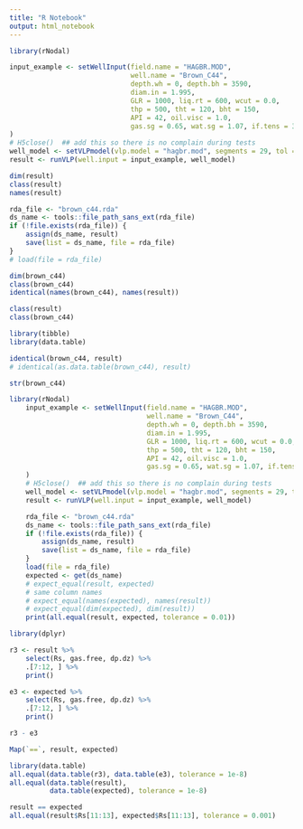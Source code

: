 ```yaml
---
title: "R Notebook"
output: html_notebook
---
```


```r
library(rNodal)

input_example <- setWellInput(field.name = "HAGBR.MOD",
                              well.name = "Brown_C44",
                              depth.wh = 0, depth.bh = 3590,
                              diam.in = 1.995,
                              GLR = 1000, liq.rt = 600, wcut = 0.0,
                              thp = 500, tht = 120, bht = 150,
                              API = 42, oil.visc = 1.0,
                              gas.sg = 0.65, wat.sg = 1.07, if.tens = 30
)
# H5close()  ## add this so there is no complain during tests
well_model <- setVLPmodel(vlp.model = "hagbr.mod", segments = 29, tol = 0.00001)
result <- runVLP(well.input = input_example, well_model)

dim(result)
class(result)
names(result)
```



```r
rda_file <- "brown_c44.rda"
ds_name <- tools::file_path_sans_ext(rda_file)
if (!file.exists(rda_file)) {
    assign(ds_name, result)
    save(list = ds_name, file = rda_file)
}
# load(file = rda_file)

dim(brown_c44)
class(brown_c44)
identical(names(brown_c44), names(result))
```

```r
class(result)
class(brown_c44)
```



```r
library(tibble)
library(data.table)

identical(brown_c44, result)
# identical(as.data.table(brown_c44), result)
```


```r
str(brown_c44)
```


```r
library(rNodal)
    input_example <- setWellInput(field.name = "HAGBR.MOD",
                                  well.name = "Brown_C44",
                                  depth.wh = 0, depth.bh = 3590,
                                  diam.in = 1.995,
                                  GLR = 1000, liq.rt = 600, wcut = 0.0,
                                  thp = 500, tht = 120, bht = 150,
                                  API = 42, oil.visc = 1.0,
                                  gas.sg = 0.65, wat.sg = 1.07, if.tens = 30
    )
    # H5close()  ## add this so there is no complain during tests
    well_model <- setVLPmodel(vlp.model = "hagbr.mod", segments = 29, tol = 0.00001)
    result <- runVLP(well.input = input_example, well_model)

    rda_file <- "brown_c44.rda"
    ds_name <- tools::file_path_sans_ext(rda_file)
    if (!file.exists(rda_file)) {
        assign(ds_name, result)
        save(list = ds_name, file = rda_file)
    }
    load(file = rda_file)
    expected <- get(ds_name)
    # expect_equal(result, expected)
    # same column names
    # expect_equal(names(expected), names(result))
    # expect_equal(dim(expected), dim(result))
    print(all.equal(result, expected, tolerance = 0.01))
```

```r
library(dplyr)

r3 <- result %>% 
    select(Rs, gas.free, dp.dz) %>% 
    .[7:12, ] %>% 
    print()

e3 <- expected %>% 
    select(Rs, gas.free, dp.dz) %>% 
    .[7:12, ] %>% 
    print()

r3 - e3
```

```r
Map(`==`, result, expected)
```


```r
library(data.table)
all.equal(data.table(r3), data.table(e3), tolerance = 1e-8)
all.equal(data.table(result), 
          data.table(expected), tolerance = 1e-8)
```


```r
result == expected
all.equal(result$Rs[11:13], expected$Rs[11:13], tolerance = 0.001)
```

